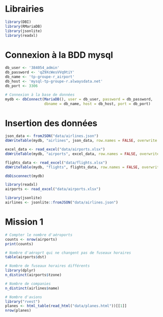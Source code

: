 # Librairies
```r
library(DBI)
library(RMariaDB)
library(jsonlite)
library(readxl)
```

# Connexion à la BDD mysql
```r
db_user <- '384054_admin'
db_password <- 'qZ9XcWesVVq9tiY'
db_name <- 'tp-groupe-r_airport'
db_host <- 'mysql-tp-groupe-r.alwaysdata.net'
db_port <- 3306

# Connexion à la base de données
mydb <- dbConnect(MariaDB(), user = db_user, password = db_password,
                  dbname = db_name, host = db_host, port = db_port)
```

# Insertion des données
```r
json_data <- fromJSON("data/airlines.json")
dbWriteTable(mydb, "airlines", json_data, row.names = FALSE, overwrite = TRUE)

excel_data <- read_excel("data/airports.xlsx")
dbWriteTable(mydb, "airports", excel_data, row.names = FALSE, overwrite = TRUE)

flights_data <- read_excel("data/flights.xlsx")
dbWriteTable(mydb, "flights", flights_data, row.names = FALSE, overwrite = TRUE)

dbDisconnect(mydb)
```





```r
library(readxl)
airports <- read_excel("data/airports.xlsx")

library(jsonlite)
airlines <- jsonlite::fromJSON("data/airlines.json")
```

# Mission 1
```r
# Compter le nombre d'aéroports
counts <- nrow(airports)
print(counts)
```

```r
# Nombre d'aéroprt qui ne changent pas de fuseaux horaires
table(airports$dst)
```

```r
# Nombre de fuseaux horaires différents
library(dplyr)
n_distinct(airports$tzone)
```

```r
# Nombre de companies
n_distinct(airlines$name)
```

```r
# Nombre d'avions
library("rvest")
planes <- html_table(read_html("data/planes.html"))[[1]]
nrow(planes)
```
